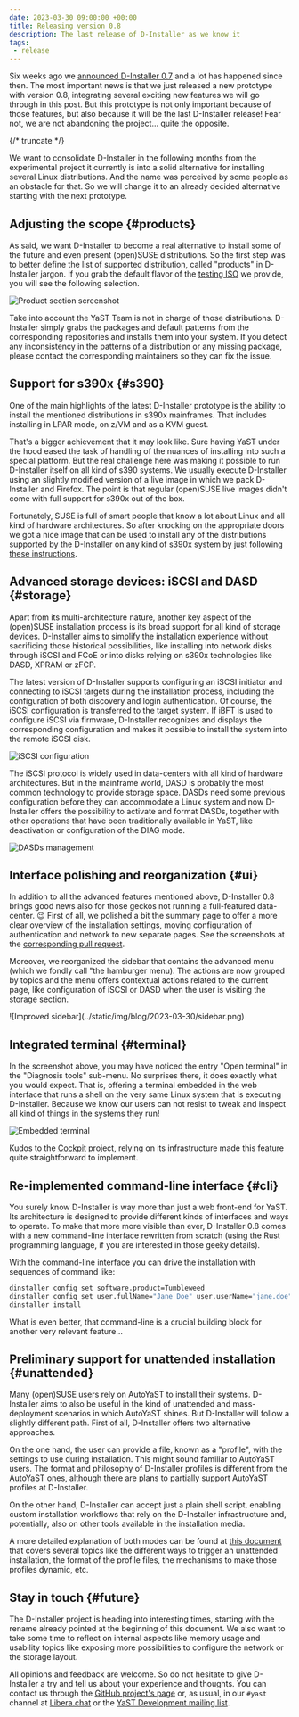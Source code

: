 ```yaml
---
date: 2023-03-30 09:00:00 +00:00
title: Releasing version 0.8
description: The last release of D-Installer as we know it
tags:
 - release
---
```



Six weeks ago we [announced D-Installer 0.7](2023-02-16-d-installer-0-7.mdx)
and a lot has happened since then. The most important news is that we just released a new prototype
with version 0.8, integrating several exciting new features we will go through in this post.  But
this prototype is not only important because of those features, but also because it will be the last
D-Installer release! Fear not, we are not abandoning the project... quite the opposite.

{/* truncate */}

We want to consolidate D-Installer in the following months from the experimental project it
currently is into a solid alternative for installing several Linux distributions. And the name was
perceived by some people as an obstacle for that. So we will change it to an already decided
alternative starting with the next prototype.

## Adjusting the scope {#products}

As said, we want D-Installer to become a real alternative to install some of the future and even
present (open)SUSE distributions. So the first step was to better define the list of supported
distribution, called "products" in D-Installer jargon. If you grab the default flavor of the
[testing ISO](https://download.opensuse.org/repositories/YaST:/Head:/D-Installer/images/iso/)
we provide, you will see the following selection.

![Product section screenshot](../static/img/blog/2023-03-30/products.png)

Take into account the YaST Team is not in charge of those distributions. D-Installer simply grabs
the packages and default patterns from the corresponding repositories and installs them into your
system. If you detect any inconsistency in the patterns of a distribution or any missing package,
please contact the corresponding maintainers so they can fix the issue.

## Support for s390x {#s390}

One of the main highlights of the latest D-Installer prototype is the ability to install the
mentioned distributions in s390x mainframes. That includes installing in LPAR mode, on z/VM and as
a KVM guest.

That's a bigger achievement that it may look like. Sure having YaST under the hood eased the task
of handling of the nuances of installing into such a special platform. But the real challenge here
was making it possible to run D-Installer itself on all kind of s390 systems. We usually execute
D-Installer using an slightly modified version of a live image in which we pack
D-Installer and Firefox. The point is that regular (open)SUSE live images didn't come with
full support for s390x out of the box.

Fortunately, SUSE is full of smart people that know a lot about Linux and all kind of hardware
architectures. So after knocking on the appropriate doors we got a nice image that can be used to
install any of the distributions supported by the D-Installer on any kind of s390x system by just
following [these
instructions](https://github.com/yast/d-installer/blob/master/doc/deployment_guide_s390.md).

## Advanced storage devices: iSCSI and DASD {#storage}

Apart from its multi-architecture nature, another key aspect of the (open)SUSE installation process
is its broad support for all kind of storage devices. D-Installer aims to simplify the installation
experience without sacrificing those historical possibilities, like installing into network disks
through iSCSI and FCoE or into disks relying on s390x technologies like DASD, XPRAM or zFCP.

The latest version of D-Installer supports configuring an iSCSI initiator and connecting to iSCSI
targets during the installation process, including the configuration of both discovery and login
authentication. Of course, the iSCSI configuration is transferred to the target system. If iBFT is
used to configure iSCSI via firmware, D-Installer recognizes and displays the corresponding
configuration and makes it possible to install the system into the remote iSCSI disk.

![iSCSI configuration](../static/img/blog/2023-03-30/iscsi.png)

The iSCSI protocol is widely used in data-centers with all kind of hardware architectures. But in the
mainframe world, DASD is probably the most common technology to provide storage space. DASDs need
some previous configuration before they can accommodate a Linux system and now D-Installer offers the
possibility to activate and format DASDs, together with other operations that have been traditionally
available in YaST, like deactivation or configuration of the DIAG mode.

![DASDs management](../static/img/blog/2023-03-30/dasd.png)

## Interface polishing and reorganization {#ui}

In addition to all the advanced features mentioned above, D-Installer 0.8 brings good news also for
those geckos not running a full-featured data-center. :wink: First of all, we polished a bit the
summary page to offer a more clear overview of the installation settings, moving configuration of
authentication and network to new separate pages. See the screenshots at the [corresponding pull
request](https://github.com/yast/d-installer/pull/443).

Moreover, we reorganized the sidebar that contains the advanced menu (which we fondly call "the
hamburger menu). The actions are now grouped by topics and the menu offers contextual actions
related to the current page, like configuration of iSCSI or DASD when the user is visiting the
storage section.

<SmallImageBox>
  ![Improved sidebar](../static/img/blog/2023-03-30/sidebar.png)
</SmallImageBox>

## Integrated terminal {#terminal}

In the screenshot above, you may have noticed the entry "Open terminal" in the "Diagnosis tools"
sub-menu. No surprises there, it does exactly what you would expect. That is, offering a terminal
embedded in the web interface that runs a shell on the very same Linux system that is executing
D-Installer. Because we know our users can not resist to tweak and inspect all kind of things in the
systems they run!

![Embedded terminal](../static/img/blog/2023-03-30/terminal.png)

Kudos to the [Cockpit](https://cockpit-project.org/) project, relying on its infrastructure made
this feature quite straightforward to implement.

## Re-implemented command-line interface {#cli}

You surely know D-Installer is way more than just a web front-end for YaST. Its
architecture is designed to provide different kinds of interfaces and ways to operate. To make that
more more visible than ever, D-Installer 0.8 comes with a new command-line interface rewritten from
scratch (using the Rust programming language, if you are interested in those geeky details).

With the command-line interface you can drive the installation with sequences of command like:

```sh
dinstaller config set software.product=Tumbleweed
dinstaller config set user.fullName="Jane Doe" user.userName="jane.doe" user.password="12345"
dinstaller install
```

What is even better, that command-line is a crucial building block for another very relevant
feature...

## Preliminary support for unattended installation {#unattended}

Many (open)SUSE users rely on AutoYaST to install their systems. D-Installer aims to also be useful
in the kind of unattended and mass-deployment scenarios in which AutoYaST shines. But D-Installer
will follow a slightly different path. First of all, D-Installer offers two alternative approaches.

On the one hand, the user can provide a file, known as a "profile", with the settings to use during
installation. This might sound familiar to AutoYaST users. The format and philosophy of D-Installer
profiles is different from the AutoYaST ones, although there are plans to partially support AutoYaST
profiles at D-Installer.

On the other hand, D-Installer can accept just a plain shell script, enabling custom installation
workflows that rely on the D-Installer infrastructure and, potentially, also on other tools
available in the installation media.

A more detailed explanation of both modes can be found at [this
document](https://github.com/yast/d-installer/blob/master/autoinstallation/README.md) that
covers several topics like the different ways to trigger an unattended installation, the format of
the profile files, the mechanisms to make those profiles dynamic, etc.

## Stay in touch {#future}

The D-Installer project is heading into interesting times, starting with the rename already pointed at the
beginning of this document. We also want to take some time to reflect on internal aspects like
memory usage and usability topics like exposing more possibilities to configure the network or the
storage layout.

All opinions and feedback are welcome. So do not hesitate to give D-Installer a try and tell us
about your experience and thoughts. You can contact us through the [GitHub
project's page](https://github.com/yast/d-installer) or, as usual, in our `#yast` channel at
[Libera.chat](https://libera.chat/) or the [YaST Development mailing
list](https://lists.opensuse.org/archives/list/yast-devel@lists.opensuse.org/).
